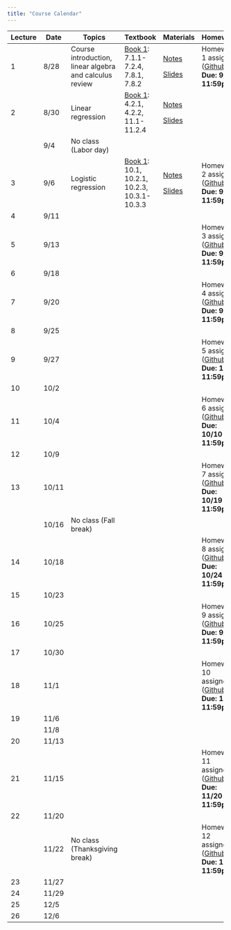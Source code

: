```yaml
---
title: "Course Calendar"
---
```


+---------+---------+---------------------------------------------------------+---------------------------------------------------------------------------------------------+------------------------------------------------------+------------------------------------------------------------------------------------------------------------------------------+
| Lecture | Date    | Topics                                                  | Textbook                                                                                    | Materials                                            | Homework                                                                                                                     |
+=========+=========+=========================================================+=============================================================================================+======================================================+==============================================================================================================================+
| 1       | 8/28    | Course introduction, linear algebra and calculus review | [Book 1](https://probml.github.io/pml-book/book1.html): 7.1.1-7.2.4, 7.8.1, 7.8.2           | [Notes](../lecture1-background/notes.qmd)            | Homework 1 assigned ([Github](https://github.com/orgs/CS152-Neural-Networks-Fall-2023/repositories)) **Due: 9/5 11:59pm**    |
|         |         |                                                         |                                                                                             |                                                      |                                                                                                                              |
|         |         |                                                         |                                                                                             | [Slides](../lecture1-background/slides.qmd)          |                                                                                                                              |
+---------+---------+---------------------------------------------------------+---------------------------------------------------------------------------------------------+------------------------------------------------------+------------------------------------------------------------------------------------------------------------------------------+
| 2       | 8/30    | Linear regression                                       | [Book 1](https://probml.github.io/pml-book/book1.html): 4.2.1, 4.2.2, 11.1-11.2.4           | [Notes](../lecture2-linear-regression/notes.qmd)     |                                                                                                                              |
|         |         |                                                         |                                                                                             |                                                      |                                                                                                                              |
|         |         |                                                         |                                                                                             | [Slides](../lecture2-linear-regression/slides.qmd)   |                                                                                                                              |
+---------+---------+---------------------------------------------------------+---------------------------------------------------------------------------------------------+------------------------------------------------------+------------------------------------------------------------------------------------------------------------------------------+
|         | 9/4     | No class (Labor day)                                    |                                                                                             |                                                      |                                                                                                                              |
+---------+---------+---------------------------------------------------------+---------------------------------------------------------------------------------------------+------------------------------------------------------+------------------------------------------------------------------------------------------------------------------------------+
| 3       | 9/6     | Logistic regression                                     | [Book 1](https://probml.github.io/pml-book/book1.html): 10.1, 10.2.1, 10.2.3, 10.3.1-10.3.3 | [Notes](../lecture3-logistic-regression/notes.qmd)   | Homework 2 assigned ([Github](https://github.com/orgs/CS152-Neural-Networks-Fall-2023/repositories)) **Due: 9/12 11:59pm**   |
|         |         |                                                         |                                                                                             |                                                      |                                                                                                                              |
|         |         |                                                         |                                                                                             | [Slides](../lecture3-logistic-regression/slides.qmd) |                                                                                                                              |
+---------+---------+---------------------------------------------------------+---------------------------------------------------------------------------------------------+------------------------------------------------------+------------------------------------------------------------------------------------------------------------------------------+
| 4       | 9/11    |                                                         |                                                                                             |                                                      |                                                                                                                              |
+---------+---------+---------------------------------------------------------+---------------------------------------------------------------------------------------------+------------------------------------------------------+------------------------------------------------------------------------------------------------------------------------------+
| 5       | 9/13    |                                                         |                                                                                             |                                                      | Homework 3 assigned ([Github](https://github.com/orgs/CS152-Neural-Networks-Fall-2023/repositories)) **Due: 9/19 11:59pm**   |
+---------+---------+---------------------------------------------------------+---------------------------------------------------------------------------------------------+------------------------------------------------------+------------------------------------------------------------------------------------------------------------------------------+
| 6       | 9/18    |                                                         |                                                                                             |                                                      |                                                                                                                              |
+---------+---------+---------------------------------------------------------+---------------------------------------------------------------------------------------------+------------------------------------------------------+------------------------------------------------------------------------------------------------------------------------------+
| 7       | 9/20    |                                                         |                                                                                             |                                                      | Homework 4 assigned ([Github](https://github.com/orgs/CS152-Neural-Networks-Fall-2023/repositories)) **Due: 9/26 11:59pm**   |
+---------+---------+---------------------------------------------------------+---------------------------------------------------------------------------------------------+------------------------------------------------------+------------------------------------------------------------------------------------------------------------------------------+
| 8       | 9/25    |                                                         |                                                                                             |                                                      |                                                                                                                              |
+---------+---------+---------------------------------------------------------+---------------------------------------------------------------------------------------------+------------------------------------------------------+------------------------------------------------------------------------------------------------------------------------------+
| 9       | 9/27    |                                                         |                                                                                             |                                                      | Homework 5 assigned ([Github](https://github.com/orgs/CS152-Neural-Networks-Fall-2023/repositories)) **Due: 10/3 11:59pm**   |
+---------+---------+---------------------------------------------------------+---------------------------------------------------------------------------------------------+------------------------------------------------------+------------------------------------------------------------------------------------------------------------------------------+
| 10      | 10/2    |                                                         |                                                                                             |                                                      |                                                                                                                              |
+---------+---------+---------------------------------------------------------+---------------------------------------------------------------------------------------------+------------------------------------------------------+------------------------------------------------------------------------------------------------------------------------------+
| 11      | 10/4    |                                                         |                                                                                             |                                                      | Homework 6 assigned ([Github](https://github.com/orgs/CS152-Neural-Networks-Fall-2023/repositories)) **Due: 10/10 11:59pm**  |
+---------+---------+---------------------------------------------------------+---------------------------------------------------------------------------------------------+------------------------------------------------------+------------------------------------------------------------------------------------------------------------------------------+
| 12      | 10/9    |                                                         |                                                                                             |                                                      |                                                                                                                              |
+---------+---------+---------------------------------------------------------+---------------------------------------------------------------------------------------------+------------------------------------------------------+------------------------------------------------------------------------------------------------------------------------------+
| 13      | 10/11   |                                                         |                                                                                             |                                                      | Homework 7 assigned ([Github](https://github.com/orgs/CS152-Neural-Networks-Fall-2023/repositories)) **Due: 10/19 11:59pm**  |
+---------+---------+---------------------------------------------------------+---------------------------------------------------------------------------------------------+------------------------------------------------------+------------------------------------------------------------------------------------------------------------------------------+
|         | 10/16   | No class (Fall break)                                   |                                                                                             |                                                      |                                                                                                                              |
+---------+---------+---------------------------------------------------------+---------------------------------------------------------------------------------------------+------------------------------------------------------+------------------------------------------------------------------------------------------------------------------------------+
| 14      | 10/18   |                                                         |                                                                                             |                                                      | Homework 8 assigned ([Github](https://github.com/orgs/CS152-Neural-Networks-Fall-2023/repositories)) **Due: 10/24 11:59pm**  |
+---------+---------+---------------------------------------------------------+---------------------------------------------------------------------------------------------+------------------------------------------------------+------------------------------------------------------------------------------------------------------------------------------+
| 15      | 10/23   |                                                         |                                                                                             |                                                      |                                                                                                                              |
+---------+---------+---------------------------------------------------------+---------------------------------------------------------------------------------------------+------------------------------------------------------+------------------------------------------------------------------------------------------------------------------------------+
| 16      | 10/25   |                                                         |                                                                                             |                                                      | Homework 9 assigned ([Github](https://github.com/orgs/CS152-Neural-Networks-Fall-2023/repositories)) **Due: 9/5 11:59pm**    |
+---------+---------+---------------------------------------------------------+---------------------------------------------------------------------------------------------+------------------------------------------------------+------------------------------------------------------------------------------------------------------------------------------+
| 17      | 10/30   |                                                         |                                                                                             |                                                      |                                                                                                                              |
+---------+---------+---------------------------------------------------------+---------------------------------------------------------------------------------------------+------------------------------------------------------+------------------------------------------------------------------------------------------------------------------------------+
| 18      | 11/1    |                                                         |                                                                                             |                                                      | Homework 10 assigned ([Github](https://github.com/orgs/CS152-Neural-Networks-Fall-2023/repositories)) **Due: 11/7 11:59pm**  |
+---------+---------+---------------------------------------------------------+---------------------------------------------------------------------------------------------+------------------------------------------------------+------------------------------------------------------------------------------------------------------------------------------+
| 19      | 11/6    |                                                         |                                                                                             |                                                      |                                                                                                                              |
+---------+---------+---------------------------------------------------------+---------------------------------------------------------------------------------------------+------------------------------------------------------+------------------------------------------------------------------------------------------------------------------------------+
|         | 11/8    |                                                         |                                                                                             |                                                      |                                                                                                                              |
+---------+---------+---------------------------------------------------------+---------------------------------------------------------------------------------------------+------------------------------------------------------+------------------------------------------------------------------------------------------------------------------------------+
| 20      | 11/13   |                                                         |                                                                                             |                                                      |                                                                                                                              |
+---------+---------+---------------------------------------------------------+---------------------------------------------------------------------------------------------+------------------------------------------------------+------------------------------------------------------------------------------------------------------------------------------+
| 21      | 11/15   |                                                         |                                                                                             |                                                      | Homework 11 assigned ([Github](https://github.com/orgs/CS152-Neural-Networks-Fall-2023/repositories)) **Due: 11/20 11:59pm** |
+---------+---------+---------------------------------------------------------+---------------------------------------------------------------------------------------------+------------------------------------------------------+------------------------------------------------------------------------------------------------------------------------------+
| 22      | 11/20   |                                                         |                                                                                             |                                                      |                                                                                                                              |
+---------+---------+---------------------------------------------------------+---------------------------------------------------------------------------------------------+------------------------------------------------------+------------------------------------------------------------------------------------------------------------------------------+
|         | 11/22   | No class (Thanksgiving break)                           |                                                                                             |                                                      | Homework 12 assigned ([Github](https://github.com/orgs/CS152-Neural-Networks-Fall-2023/repositories)) **Due: 12/5 11:59pm**  |
+---------+---------+---------------------------------------------------------+---------------------------------------------------------------------------------------------+------------------------------------------------------+------------------------------------------------------------------------------------------------------------------------------+
| 23      | 11/27   |                                                         |                                                                                             |                                                      |                                                                                                                              |
+---------+---------+---------------------------------------------------------+---------------------------------------------------------------------------------------------+------------------------------------------------------+------------------------------------------------------------------------------------------------------------------------------+
| 24      | 11/29   |                                                         |                                                                                             |                                                      |                                                                                                                              |
+---------+---------+---------------------------------------------------------+---------------------------------------------------------------------------------------------+------------------------------------------------------+------------------------------------------------------------------------------------------------------------------------------+
| 25      | 12/5    |                                                         |                                                                                             |                                                      |                                                                                                                              |
+---------+---------+---------------------------------------------------------+---------------------------------------------------------------------------------------------+------------------------------------------------------+------------------------------------------------------------------------------------------------------------------------------+
| 26      | 12/6    |                                                         |                                                                                             |                                                      |                                                                                                                              |
+---------+---------+---------------------------------------------------------+---------------------------------------------------------------------------------------------+------------------------------------------------------+------------------------------------------------------------------------------------------------------------------------------+